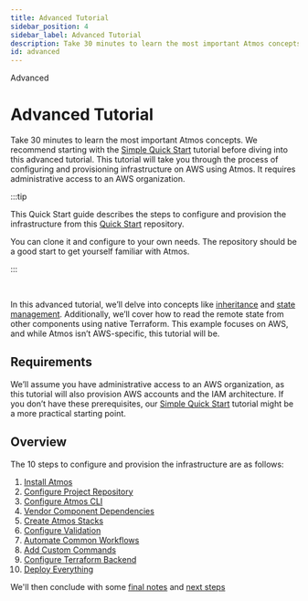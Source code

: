```yaml
---
title: Advanced Tutorial
sidebar_position: 4
sidebar_label: Advanced Tutorial
description: Take 30 minutes to learn the most important Atmos concepts.
id: advanced
---
```


<PillBox>Advanced</PillBox>

# Advanced Tutorial

Take 30 minutes to learn the most important Atmos concepts. We recommend starting with the [Simple Quick Start](/quick-start/simple) tutorial before diving into this advanced tutorial. This tutorial will take you through the process of configuring and provisioning infrastructure on AWS using Atmos. It requires administrative access to an AWS organization.

:::tip

This Quick Start guide describes the steps to configure and provision the infrastructure
from this [Quick Start](https://github.com/cloudposse/atmos/tree/master/examples/quick-start) repository.

You can clone it and configure to your own needs. The repository should be a good start to get yourself familiar with Atmos.

:::

<br/>

In this advanced tutorial, we’ll delve into concepts like [inheritance](/core-concepts/stacks/inheritance) 
and [state management](/core-concepts/components/terraform/state-backend). 
Additionally, we’ll cover how to read the remote state from other components using native Terraform. 
This example focuses on AWS, and while Atmos isn’t AWS-specific, this tutorial will be. 

## Requirements

We’ll assume you have administrative access to an AWS organization, as this tutorial will also provision
AWS accounts and the IAM architecture. If you don’t have these prerequisites, our [Simple Quick Start](/quick-start/simple) tutorial
might be a more practical starting point.

## Overview

The 10 steps to configure and provision the infrastructure are as follows:

1. [Install Atmos](/install)
2. [Configure Project Repository](/quick-start/advanced/configure-repository)
3. [Configure Atmos CLI](/quick-start/advanced/configure-cli)
4. [Vendor Component Dependencies](/quick-start/advanced/vendor-components)
5. [Create Atmos Stacks](/quick-start/advanced/create-atmos-stacks)
6. [Configure Validation](/quick-start/advanced/configure-validation)
7. [Automate Common Workflows](/quick-start/advanced/create-workflows)
8. [Add Custom Commands](/quick-start/advanced/add-custom-commands)
9. [Configure Terraform Backend](/quick-start/advanced/configure-terraform-backend)
10. [Deploy Everything](/quick-start/advanced/provision)

We'll then conclude with some [final notes](/quick-start/advanced/final-notes) and [next steps](/quick-start/advanced/next-steps)



<DocCardList/>
